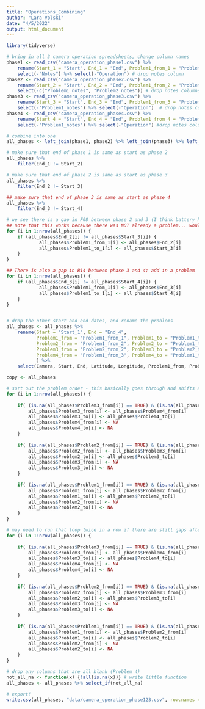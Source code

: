 ```yaml
---
title: "Operations_Combining"
author: "Lara Volski"
date: "4/5/2022"
output: html_document
---
```

```r
library(tidyverse)

# bring in all 3 camera operation spreadsheets, change column names
phase1 <- read_csv("camera_operation_phase1.csv") %>% 
    rename(Start_1 = "Start", End_1 = "End", Problem1_from_1 = "Problem1_from", Problem1_to_1 = "Problem1_to") %>% 
    select(-"Notes") %>% select(-"Operation") # drop notes column
phase2 <- read_csv("camera_operation_phase2.csv") %>% 
    rename(Start_2 = "Start", End_2 = "End", Problem1_from_2 = "Problem1_from", Problem1_to_2 = "Problem1_to", Problem2_from_2 = "Problem2_from", Problem2_to_2 = "Problem2_to") %>% select(-"Operation") %>%
    select(-c("Problem1_notes", "Problem2_notes")) # drop notes columns
phase3 <- read_csv("camera_operation_phase3.csv") %>% 
    rename(Start_3 = "Start", End_3 = "End", Problem1_from_3 = "Problem1_from", Problem1_to_3 = "Problem1_to") %>% 
    select(-"Problem1_notes") %>% select(-"Operation")  # drop notes columns
phase4 <- read_csv("camera_operation_phase4.csv") %>%
    rename(Start_4 = "Start", End_4 = "End", Problem1_from_4 = "Problem1_from", Problem1_to_4 = "Problem1_to") %>%
    select(-"Problem1_notes") %>% select(-"Operation") #drop notes columns

# combine into one
all_phases <- left_join(phase1, phase2) %>% left_join(phase3) %>% left_join(phase4)

# make sure that end of phase 1 is same as start as phase 2
all_phases %>% 
    filter(End_1 != Start_2)

# make sure that end of phase 2 is same as start as phase 3
all_phases %>% 
    filter(End_2 != Start_3)

## make sure that end of phase 3 is same as start as phase 4
all_phases %>% 
    filter(End_3 != Start_4)

# we see there is a gap in F08 between phase 2 and 3 (I think battery had died); add in a problem
## note that this works because there was NOT already a problem... would need to rework this if there was, so as not to overwrite
for (i in 1:nrow(all_phases)) {
    if (all_phases$End_2[i] != all_phases$Start_3[i]) {
            all_phases$Problem1_from_1[i] <- all_phases$End_2[i]
            all_phases$Problem1_to_1[i] <- all_phases$Start_3[i]
    }
}

## There is also a gap in B14 between phase 3 and 4; add in a problem
for (i in 1:nrow(all_phases)) {
    if (all_phases$End_3[i] != all_phases$Start_4[i]) {
            all_phases$Problem1_from_1[i] <- all_phases$End_3[i]
            all_phases$Problem1_to_1[i] <- all_phases$Start_4[i]
    }
}


# drop the other start and end dates, and rename the problems
all_phases <- all_phases %>% 
    rename(Start = "Start_1", End = "End_4", 
           Problem1_from = "Problem1_from_1", Problem1_to = "Problem1_to_1",
           Problem2_from = "Problem1_from_2", Problem2_to = "Problem1_to_2",
           Problem3_from = "Problem2_from_2", Problem3_to = "Problem2_to_2",
           Problem4_from = "Problem1_from_3", Problem4_to = "Problem1_to_4",
           ) %>% 
    select(Camera, Start, End, Latitude, Longitude, Problem1_from, Problem1_to, Problem2_from, Problem2_to, Problem3_from, Problem3_to, Problem4_from, Problem4_to)

copy <- all_phases

# sort out the problem order - this basically goes through and shifts all of the problems to the "left"
for (i in 1:nrow(all_phases)) {
    
    if( (is.na(all_phases$Problem3_from[i]) == TRUE) & (is.na(all_phases$Problem4_from[i]) == FALSE)) {
        all_phases$Problem3_from[i] <- all_phases$Problem4_from[i]
        all_phases$Problem3_to[i] <- all_phases$Problem4_to[i]
        all_phases$Problem4_from[i] <- NA
        all_phases$Problem4_to[i] <- NA
    }
    
    if( (is.na(all_phases$Problem2_from[i]) == TRUE) & (is.na(all_phases$Problem3_from[i]) == FALSE)) {
        all_phases$Problem2_from[i] <- all_phases$Problem3_from[i]
        all_phases$Problem2_to[i] <- all_phases$Problem3_to[i]
        all_phases$Problem3_from[i] <- NA
        all_phases$Problem3_to[i] <- NA
    }
    
    if( (is.na(all_phases$Problem1_from[i]) == TRUE) & (is.na(all_phases$Problem2_from[i]) == FALSE)) {
        all_phases$Problem1_from[i] <- all_phases$Problem2_from[i]
        all_phases$Problem1_to[i] <- all_phases$Problem2_to[i]
        all_phases$Problem2_from[i] <- NA
        all_phases$Problem2_to[i] <- NA
    }
}

# may need to run that loop twice in a row if there are still gaps after running the first time (no harm in doing it anyway, here it is copied again)
for (i in 1:nrow(all_phases)) {
    
    if( (is.na(all_phases$Problem3_from[i]) == TRUE) & (is.na(all_phases$Problem4_from[i]) == FALSE)) {
        all_phases$Problem3_from[i] <- all_phases$Problem4_from[i]
        all_phases$Problem3_to[i] <- all_phases$Problem4_to[i]
        all_phases$Problem4_from[i] <- NA
        all_phases$Problem4_to[i] <- NA
    }
    
    if( (is.na(all_phases$Problem2_from[i]) == TRUE) & (is.na(all_phases$Problem3_from[i]) == FALSE)) {
        all_phases$Problem2_from[i] <- all_phases$Problem3_from[i]
        all_phases$Problem2_to[i] <- all_phases$Problem3_to[i]
        all_phases$Problem3_from[i] <- NA
        all_phases$Problem3_to[i] <- NA
    }
    
    if( (is.na(all_phases$Problem1_from[i]) == TRUE) & (is.na(all_phases$Problem2_from[i]) == FALSE)) {
        all_phases$Problem1_from[i] <- all_phases$Problem2_from[i]
        all_phases$Problem1_to[i] <- all_phases$Problem2_to[i]
        all_phases$Problem2_from[i] <- NA
        all_phases$Problem2_to[i] <- NA
    }
}

# drop any columns that are all blank (Problem 4)
not_all_na <- function(x) {!all(is.na(x))} # write little function
all_phases <- all_phases %>% select_if(not_all_na)

# export!
write.csv(all_phases, "data/camera_operation_phase123.csv", row.names = F)
```

